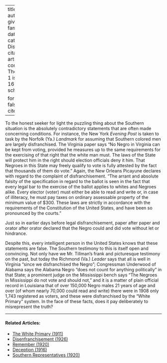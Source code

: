 
---
title: 'The Truth'
author:
  - name:
      given: W.E.B.
      family: Du Bois
date: Jan. 1911
categories: 
  - Disenfranchisement
citation: 
  type: article-journal
  container-title: The Crisis
  volume: 1
  issue: 3
  page: 16-17
google-scholar: true

format:
  html:
    toc: false
    appendix-cite-as: display
---



To the honest seeker for light the puzzling thing about the Southern situation is the absolutely contradictory statements that are often
made concerning conditions. For instance, the New York *Evening Post* is taken to task by the Norfolk (Ya.) *Landmark* for assuming that Southern colored men are largely disfranchised. The Virginia paper says "No Negro in Virginia can be kept from voting, provided he measures up to the same requirements for the exercising of that right that the white man must. The laws of the State will protect him in the right should election officials deny it him. That Negroes in this State may freely qualify to vote is fully attested by the fact that thousands of them do vote." Again, the New Orleans Picayune declares with regard to the complaint of disfranchisement. "The arrant and absolute falsity of the specification in regard to the ballot is seen in the fact that every legal bar to the exercise of the ballot applies to whites and Negroes alike. Every elector (voter) must either be able to read and write or, in case of illiteracy, he must pay taxes on ordinary assessable property of the minimum value of $300. These laws are strictly in accordance with the requirements of the Constitution of the United States, and have been so pronounced by the courts."

Just so in earlier days before legal disfranchisement, paper after paper and orator after orator declared that the Negro could and did vote without let or hindrance.

Despite this, every intelligent person in the United States knows that these statements are false. The Southern testimony to this is itself open and convincing. Not only have we Mr. Tillman's frank and picturesque testimony on the past, but today the Richmond (Va.) *Leader* says that all is well in Virginia "since we disfranchised the Negro"; Congressman Underwood of Alabama says the Alabama Negro "does not count for anything politically" in that State; a
prominent judge on the Mississippi bench says "The Negroes in Mississippi do not vote and should not," and it is a matter of plain official record in Louisiana that of over 150,000 Negro males 21 years of age and over (of whom nearly 70,000 could read and write) there were in 1908 only 1,743 registered as voters, and these were disfranchised by the "White Primary" system. In the face of these facts, does it pay deliberately to misrepresent the truth?

<!-- Similar articles start here -->
<div  class="clear-wrap"></div>
<hr>
#### Related Articles:

* [The White Primary (1911)](/Volumes/01/05/white_primary.html)
* [Disenfranchisement (1926)](/Volumes/32/01/disenfranchisement.html)
* [Remember (1920)](/Volumes/19/06/remember.html)
* [Deception (1916)](/Volumes/12/02/deception.html)
* [Southern Representatives (1920)](/Volumes/19/06/southern_representatives.html)

<!-- Similar articles end here -->